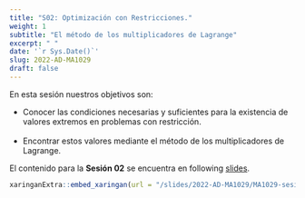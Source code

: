 ```yaml
---
title: "S02: Optimización con Restricciones."
weight: 1
subtitle: "El método de los multiplicadores de Lagrange"
excerpt: " "
date: '`r Sys.Date()`'
slug: 2022-AD-MA1029
draft: false
---
```


En esta sesión nuestros objetivos son:

* Conocer las condiciones necesarias y suficientes para la existencia de valores extremos en problemas con restricción. <br/><br/>
 * Encontrar estos valores mediante el método de los multiplicadores de Lagrange.

El contenido para la **Sesión 02** se encuentra en following [slides](/slides/2022-AD-MA1029/MA1029-sesion-03).

```r
xaringanExtra::embed_xaringan(url = "/slides/2022-AD-MA1029/MA1029-sesion-02", ratio = "4:3")
```